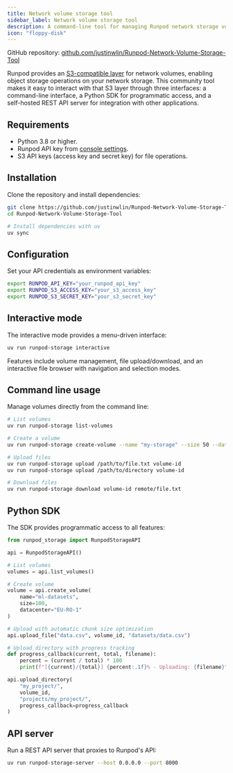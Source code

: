 ```yaml
---
title: Network volume storage tool
sidebar_label: Network volume storage tool
description: A command-line tool for managing Runpod network storage volumes and files
icon: "floppy-disk"
---
```


GitHub repository: [github.com/justinwlin/Runpod-Network-Volume-Storage-Tool](https://github.com/justinwlin/Runpod-Network-Volume-Storage-Tool)

Runpod provides an [S3-compatible layer](/serverless/storage/s3-api) for network volumes, enabling object storage operations on your network storage. This community tool makes it easy to interact with that S3 layer through three interfaces: a command-line interface, a Python SDK for programmatic access, and a self-hosted REST API server for integration with other applications.

## Requirements

- Python 3.8 or higher.
- Runpod API key from [console settings](https://console.runpod.io/user/settings).
- S3 API keys (access key and secret key) for file operations.

## Installation

Clone the repository and install dependencies:

```bash
git clone https://github.com/justinwlin/Runpod-Network-Volume-Storage-Tool.git
cd Runpod-Network-Volume-Storage-Tool

# Install dependencies with uv
uv sync
```

## Configuration

Set your API credentials as environment variables:

```bash
export RUNPOD_API_KEY="your_runpod_api_key"
export RUNPOD_S3_ACCESS_KEY="your_s3_access_key"
export RUNPOD_S3_SECRET_KEY="your_s3_secret_key"
```

## Interactive mode

The interactive mode provides a menu-driven interface:

```bash
uv run runpod-storage interactive
```

Features include volume management, file upload/download, and an interactive file browser with navigation and selection modes.

## Command line usage

Manage volumes directly from the command line:

```bash
# List volumes
uv run runpod-storage list-volumes

# Create a volume
uv run runpod-storage create-volume --name "my-storage" --size 50 --datacenter EU-RO-1

# Upload files
uv run runpod-storage upload /path/to/file.txt volume-id
uv run runpod-storage upload /path/to/directory volume-id

# Download files
uv run runpod-storage download volume-id remote/file.txt
```

## Python SDK

The SDK provides programmatic access to all features:

```python
from runpod_storage import RunpodStorageAPI

api = RunpodStorageAPI()

# List volumes
volumes = api.list_volumes()

# Create volume
volume = api.create_volume(
    name="ml-datasets",
    size=100,
    datacenter="EU-RO-1"
)

# Upload with automatic chunk size optimization
api.upload_file("data.csv", volume_id, "datasets/data.csv")

# Upload directory with progress tracking
def progress_callback(current, total, filename):
    percent = (current / total) * 100
    print(f"[{current}/{total}] {percent:.1f}% - Uploading: {filename}")

api.upload_directory(
    "my_project/",
    volume_id,
    "projects/my_project/",
    progress_callback=progress_callback
)
```

## API server

Run a REST API server that proxies to Runpod's API:

```bash
uv run runpod-storage-server --host 0.0.0.0 --port 8000
```


